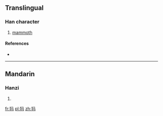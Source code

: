 {{also|獁}}
==Translingual==

===Han character===
{{Han char|rn=94|rad=犬|as=03|sn=6|four=|canj=大竹弓女一 (KHNVM)}}

# [[mammoth]]

====References====
* {{Han ref|kx=0706.171|hdz=21333.150|uh=72B8|ud=29368}}

----

==Mandarin==

===Hanzi===
{{cmn-hanzi|tra=獁|pin=[[mà]] ([[ma4]])|wg=ma<sup>4</sup>}}

# {{defn|Mandarin|sort=犬03}}

[[fr:犸]]
[[pl:犸]]
[[zh:犸]]